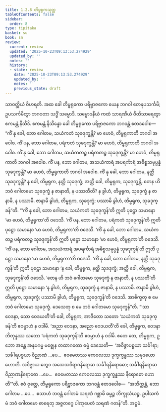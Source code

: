 ```yaml
---
title: 1.2.8 တိမ္ဗရုကသုတ္တ
tableOfContents: false
sidebar:
  order: 8
type: tipitaka
basket: su
book: sn
review:
  current: review
  updated: '2025-10-23T09:13:53.274929'
  updated_by: ''
  notes: ''
  history:
  - state: review
    date: '2025-10-23T09:13:53.274929'
    updated_by: ''
    notes: ''
    previous_state: draft
---
```



<ReviewStatus review={frontmatter.review} showDetails={true} />

<HypothesisAnnotation frontmatter={frontmatter} />

<DynamicBreadcrumb />

<Division number="18" book="sn" e="ch" v="18" p="282">

<Paragraph number="106" book="sn">
သာဝတ္ထိယံ ဝိဟရတိ. အထ ခေါ တိမ္ဗရုကော ပရိဗ္ဗာဇကော ယေန ဘဂဝါ တေနုပသင်္ကမိ; ဥပသင်္ကမိတွာ ဘဂဝတာ သဒ္ဓိံ သမ္မောဒိ. သမ္မောဒနီယံ ကထံ သာရဏီယံ ဝီတိသာရေတွာ ဧကမန္တံ နိသီဒိ. ဧကမန္တံ နိသိန္နော ခေါ တိမ္ဗရုကော ပရိဗ္ဗာဇကော ဘဂဝန္တံ ဧတဒဝေါစ—
</Paragraph>

<Paragraph number="107" book="sn">
“ကိံ နု ခေါ, ဘော ဂေါတမ, သယံကတံ သုခဒုက္ခန္တိ? မာ ဟေဝံ, တိမ္ဗရုကာတိ ဘဂဝါ အဝေါစ. ကိံ ပန, ဘော ဂေါတမ, ပရံကတံ သုခဒုက္ခန္တိ? မာ ဟေဝံ, တိမ္ဗရုကာတိ ဘဂဝါ အဝေါစ. ကိံ နု ခေါ, ဘော ဂေါတမ, သယံကတဉ္စ ပရံကတဉ္စ သုခဒုက္ခန္တိ? မာ ဟေဝံ, တိမ္ဗရုကာတိ ဘဂဝါ အဝေါစ. ကိံ ပန, ဘော ဂေါတမ, အသယံကာရံ အပရင်္ကာရံ အဓိစ္စသမုပ္ပန္နံ သုခဒုက္ခန္တိ? မာ ဟေဝံ, တိမ္ဗရုကာတိ ဘဂဝါ အဝေါစ. ကိံ နု ခေါ, ဘော ဂေါတမ, နတ္ထိ သုခဒုက္ခန္တိ? န ခေါ, တိမ္ဗရုက, နတ္ထိ သုခဒုက္ခံ; အတ္ထိ ခေါ, တိမ္ဗရုက, သုခဒုက္ခန္တိ. တေန ဟိ ဘဝံ ဂေါတမော သုခဒုက္ခံ န ဇာနာတိ, န ပဿတီတိ? န ခွါဟံ, တိမ္ဗရုက, သုခဒုက္ခံ န ဇာနာမိ, န ပဿာမိ. ဇာနာမိ ခွါဟံ, တိမ္ဗရုက, သုခဒုက္ခံ; ပဿာမိ ခွါဟံ, တိမ္ဗရုက, သုခဒုက္ခန်”တိ.
</Paragraph>

<Paragraph number="108" book="sn">
“‘ကိံ နု ခေါ, ဘော ဂေါတမ, သယံကတံ သုခဒုက္ခန်’တိ ဣတိ ပုဋ္ဌော သမာနော ‘မာ ဟေဝံ, တိမ္ဗရုကာ’တိ ဝဒေသိ. ‘ကိံ ပန, ဘော ဂေါတမ, ပရံကတံ သုခဒုက္ခန်’တိ ဣတိ ပုဋ္ဌော သမာနော ‘မာ ဟေဝံ, တိမ္ဗရုကာ’တိ ဝဒေသိ. ‘ကိံ နု ခေါ, ဘော ဂေါတမ, သယံကတဉ္စ ပရံကတဉ္စ သုခဒုက္ခန်’တိ ဣတိ ပုဋ္ဌော သမာနော ‘မာ ဟေဝံ, တိမ္ဗရုကာ’တိ ဝဒေသိ. ‘ကိံ ပန, ဘော ဂေါတမ, အသယံကာရံ အပရင်္ကာရံ အဓိစ္စသမုပ္ပန္နံ သုခဒုက္ခန်’တိ ဣတိ ပုဋ္ဌော သမာနော ‘မာ ဟေဝံ, တိမ္ဗရုကာ’တိ ဝဒေသိ. ‘ကိံ နု ခေါ, ဘော ဂေါတမ, နတ္ထိ သုခဒုက္ခန်’တိ ဣတိ ပုဋ္ဌော သမာနော ‘န ခေါ, တိမ္ဗရုက, နတ္ထိ သုခဒုက္ခံ; အတ္ထိ ခေါ, တိမ္ဗရုက, သုခဒုက္ခန်’တိ ဝဒေသိ. ‘တေန ဟိ ဘဝံ ဂေါတမော သုခဒုက္ခံ န ဇာနာတိ, န ပဿတီ’တိ ဣတိ ပုဋ္ဌော သမာနော ‘န ခွါဟံ, တိမ္ဗရုက, သုခဒုက္ခံ န ဇာနာမိ, န ပဿာမိ. ဇာနာမိ ခွါဟံ, တိမ္ဗရုက, သုခဒုက္ခံ; ပဿာမိ ခွါဟံ, တိမ္ဗရုက, သုခဒုက္ခန်’တိ ဝဒေသိ. အာစိက္ခတု စ မေ ဘဝံ ဂေါတမော သုခဒုက္ခံ. ဒေသေတု စ မေ ဘဝံ ဂေါတမော သုခဒုက္ခန်”တိ.
</Paragraph>

<Paragraph number="109" book="sn">
“‘သာ ဝေဒနာ, သော ဝေဒယတီ’တိ ခေါ, တိမ္ဗရုက, အာဒိတော သတော ‘သယံကတံ သုခဒုက္ခန်’တိ ဧဝမ္ပာဟံ န ဝဒါမိ. ‘အညာ ဝေဒနာ, အညော ဝေဒယတီ’တိ ခေါ, တိမ္ဗရုက, ဝေဒနာဘိတုန္နဿ သတော ‘ပရံကတံ သုခဒုက္ခန်’တိ ဧဝမ္ပာဟံ န ဝဒါမိ. ဧတေ တေ, တိမ္ဗရုက, ဥဘော အန္တေ အနုပဂမ္မ မဇ္ဈေန တထာဂတော ဓမ္မံ ဒေသေတိ—  ‘အဝိဇ္ဇာပစ္စယာ သင်္ခါရာ; သင်္ခါရပစ္စယာ ဝိညာဏံ …ပေ…  ဧဝမေတဿ ကေဝလဿ ဒုက္ခက္ခန္ဓဿ သမုဒယော ဟောတိ. အဝိဇ္ဇာယ တွေဝ အသေသဝိရာဂနိရောဓာ သင်္ခါရနိရောဓော; သင်္ခါရနိရောဓာ ဝိညာဏနိရောဓော …ပေ…  ဧဝမေတဿ ကေဝလဿ ဒုက္ခက္ခန္ဓဿ နိရောဓော ဟောတီ’”တိ.
</Paragraph>

<Paragraph number="110" book="sn">
ဧဝံ ဝုတ္တေ, တိမ္ဗရုကော ပရိဗ္ဗာဇကော ဘဂဝန္တံ ဧတဒဝေါစ—  “အဘိက္ကန္တံ, ဘော ဂေါတမ …ပေ…  ဧသာဟံ ဘဝန္တံ ဂေါတမံ သရဏံ ဂစ္ဆာမိ ဓမ္မဉ္စ ဘိက္ခုသံဃဉ္စ. ဥပါသကံ မံ ဘဝံ ဂေါတမော ဓာရေတု အဇ္ဇတဂ္ဂေ ပါဏုပေတံ သရဏံ ဂတန်”တိ.

</Paragraph>
</Division>

<Paragraph number="111" type="center" book="sn">
အဋ္ဌမံ.
</Paragraph>